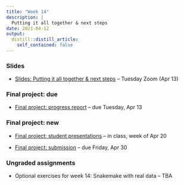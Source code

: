 ```yaml
---
title: "Week 14"
description: |
  Putting it all together & next steps
date: 2021-04-12
output:
  distill::distill_article:
    self_contained: false
---
```


### Slides

- [Slides: Putting it all together & next steps](../week-14/slides/14-1.html) -- Tuesday Zoom (Apr 13)

### Final project: due

- [Final project: progress report](../../finalproject_progress.html) -- due Tuesday, Apr 13

### Final project: new

- [Final project: student presentations](../../finalproject_present.html) -- in class, week of Apr 20

- [Final project: submission](../../finalproject_submission.html) -- due Friday, Apr 30

### Ungraded assignments

- Optional exercises for week 14: Snakemake with real data -- TBA
